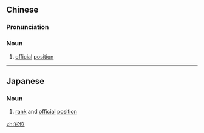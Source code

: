 ==Chinese==
{{zh-forms}}

===Pronunciation===
{{zh-pron
|m=guānwèi
|c=gun1 wai6
|h=pfs=kôn-vi
|cat=n
}}

===Noun===
{{zh-noun}}

# [[official]] [[position]]

----

==Japanese==
{{ja-kanjitab|かん|い|yomi=o}}

===Noun===
{{ja-noun|かんい}}

# [[rank]] and [[official]] [[position]]

[[zh:官位]]